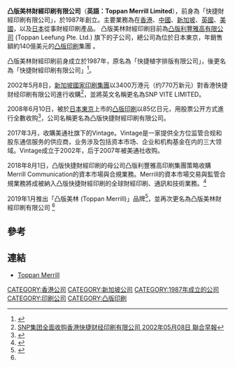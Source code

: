 '''凸版美林財經印刷有限公司'''（'''英語：Toppan Merrill Limited'''），前身為「快捷財經印刷有限公司」，於1987年創立。主要業務為在[[香港|香港]]、[[中國|中國]]、[[新加坡|新加坡]]、[[英國|英國]]、[[美國|美國]]，以及[[日本|日本]]從事財經印刷產品。
凸版美林財經印刷目前為[[凸版利豐雅高|凸版利豐雅高有限公司]] (Toppan Leefung Pte. Ltd.) 旗下的子公司，總公司為位於日本東京，年銷售額約140億美元的[[凸版印刷_(公司)|凸版印刷]]集團 。

凸版美林財經印刷前身成立於1987年，原名為「快捷植字排版有限公司」，後更名為「快捷財經印刷有限公司」<ref name="#1">{{Cite web |url = https://webb-site.com/dbpub/orgdata.asp?p=356729 |title = TOPPAN MERRILL LIMITED 凸版美林財經印刷有限公司}}</ref>。

2002年5月8日，[[新加坡國家印刷集團|新加坡國家印刷集團]]以3400万港元（约770万新元）對香港快捷财经印刷有限公司進行收購<ref>[http://ir.zaobao.com/snp/news/snp050802_c.html SNP集团全面收购香港快捷财经印刷有限公司 2002年05月08日 聯合早報]</ref>，並將英文名稱更名為SNP VITE LIMITED。

2008年6月10日，被於[[日本|日本]][[東京|東京]]上市的[[凸版印刷|凸版印刷]]以85亿日元，用股票公开方式進行全數收购<ref>{{Cite journal|author= 世華財訊|url= http://media.hkprinters.org/HKPM-29/HKPM29-Industry-news.pdf|title= 凸版印刷將收購新加坡印刷公司|journal= 香港印刷|year= 2008|issue= 29|pages= 62|access-date= 2019-05-12|archive-date= 2019-05-12|archive-url= https://web.archive.org/web/20190512054151/http://media.hkprinters.org/HKPM-29/HKPM29-Industry-news.pdf|dead-url= no}}</ref>，公司名稱更名為凸版快捷財經印刷有限公司。

2017年3月，收購美通社旗下的Vintage。Vintage是一家提供全方位监管合规和股东通信服务的供应商，业务涉及包括资本市场、企业和机构基金在内的三大领域。Vintage成立于2002年，后于2007年被美通社收购。

2018年8月1日，凸版快捷財經印刷的母公司凸版利豐雅高印刷集團策略收購Merrill Communication的資本市場與合規業務。Merrill的資本市場交易與監管合規業務將成被納入凸版快捷財經印刷的全球財經印刷、通訊和技術業務。<ref>{{cite press release|title=凸版利豐雅高印刷集團收購Merrill Communication的資本市場與合規業務|date=2018-08-06|url=https://hk.prnasia.com/story/218525-2.shtml|access-date=2019-05-12|archive-date=2019-05-12|archive-url=https://web.archive.org/web/20190512054151/https://hk.prnasia.com/story/218525-2.shtml|dead-url=no}}</ref>

2019年1月推出「凸版美林 (Toppan Merrill)」品牌<ref>{{cite press release|title=凸版快捷財經印刷推出「Toppan Merrill」品牌|date=2019-01-06|url=https://www.prnasia.com/story/235189-1.shtml|access-date=2019-05-12|archive-date=2019-05-12|archive-url=https://web.archive.org/web/20190512054156/https://www.prnasia.com/story/235189-1.shtml|dead-url=no}}</ref>，並再次更名為凸版美林財經印刷有限公司 <ref name="#1"/>

==參考==
{{reflist}}

==連結==
*[https://toppanmerrill.com/ Toppan Merrill]{{Wayback|url=https://toppanmerrill.com/ |date=20190511152025 }}{{en}}{{zh}}

[[CATEGORY:香港公司|CATEGORY:香港公司]]
[[CATEGORY:新加坡公司|CATEGORY:新加坡公司]]
[[CATEGORY:1987年成立的公司|CATEGORY:1987年成立的公司]]
[[CATEGORY:印刷公司|CATEGORY:印刷公司]]
[[CATEGORY:凸版印刷|CATEGORY:凸版印刷]]
{{DEFAULTSORT:凸版美林財經印刷}}